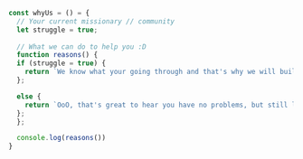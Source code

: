 ```jsx
const whyUs = () = {
  // Your current missionary // community
  let struggle = true; 
  
  // What we can do to help you :D
  function reasons() {
  if (struggle = true) {
    return `We know what your going through and that's why we will build and expand your missionary // community`
  };

  else {
    return `OoO, that's great to hear you have no problems, but still looking for help? well - you got us :D`
  };
  };

  console.log(reasons())
}
```
